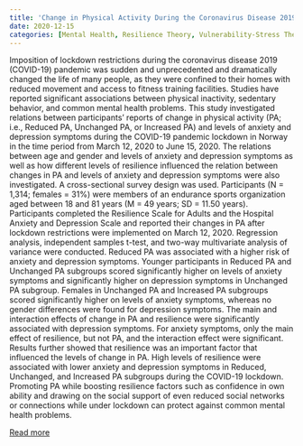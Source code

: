 ```yaml
---
title: 'Change in Physical Activity During the Coronavirus Disease 2019 Lockdown in Norway: The Buffering Effect of Resilience on Mental Health'
date: 2020-12-15
categories: [Mental Health, Resilience Theory, Vulnerability-Stress Theory]
---
```


Imposition of lockdown restrictions during the coronavirus disease 2019 (COVID-19) pandemic was sudden and unprecedented and dramatically changed the life of many people, as they were confined to their homes with reduced movement and access to fitness training facilities. Studies have reported significant associations between physical inactivity, sedentary behavior, and common mental health problems. This study investigated relations between participants’ reports of change in physical activity (PA; i.e., Reduced PA, Unchanged PA, or Increased PA) and levels of anxiety and depression symptoms during the COVID-19 pandemic lockdown in Norway in the time period from March 12, 2020 to June 15, 2020. The relations between age and gender and levels of anxiety and depression symptoms as well as how different levels of resilience influenced the relation between changes in PA and levels of anxiety and depression symptoms were also investigated. A cross-sectional survey design was used. Participants (N = 1,314; females = 31%) were members of an endurance sports organization aged between 18 and 81 years (M = 49 years; SD = 11.50 years). Participants completed the Resilience Scale for Adults and the Hospital Anxiety and Depression Scale and reported their changes in PA after lockdown restrictions were implemented on March 12, 2020. Regression analysis, independent samples t-test, and two-way multivariate analysis of variance were conducted. Reduced PA was associated with a higher risk of anxiety and depression symptoms. Younger participants in Reduced PA and Unchanged PA subgroups scored significantly higher on levels of anxiety symptoms and significantly higher on depression symptoms in Unchanged PA subgroup. Females in Unchanged PA and Increased PA subgroups scored significantly higher on levels of anxiety symptoms, whereas no gender differences were found for depression symptoms. The main and interaction effects of change in PA and resilience were significantly associated with depression symptoms. For anxiety symptoms, only the main effect of resilience, but not PA, and the interaction effect were significant. Results further showed that resilience was an important factor that influenced the levels of change in PA. High levels of resilience were associated with lower anxiety and depression symptoms in Reduced, Unchanged, and Increased PA subgroups during the COVID-19 lockdown. Promoting PA while boosting resilience factors such as confidence in own ability and drawing on the social support of even reduced social networks or connections while under lockdown can protect against common mental health problems.

[Read more](https://doi.org/10.3389/fpsyg.2020.598481)
